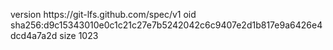 version https://git-lfs.github.com/spec/v1
oid sha256:d9c15343010e0c1c21c27e7b5242042c6c9407e2d1b817e9a6426e4dcd4a7a2d
size 1023
